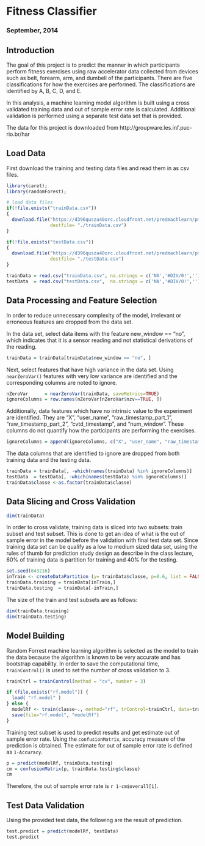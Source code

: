 # Fitness Classifier
### September, 2014

## Introduction
The goal of this project is to predict the manner in which participants perform fitness exercises using raw accelerator data collected from devices such as belt, forearm, arm, and dumbell of the participants. There are five classifications for how the exercises are performed.  The classifications are identified by A, B, C, D, and E.  

In this analysis, a machine learning model algorithm is built using a cross validated training data and out of sample error rate is calculated. Additional validation is performed using a separate test data set that is provided.

The data for this project is downloaded from http://groupware.les.inf.puc-rio.br/har

## Load Data

First download the training and testing data files and read them in as csv files.

```{r, warning=FALSE,message=FALSE,prompt=FALSE}
library(caret); 
library(randomForest); 

# load data files
if(!file.exists("trainData.csv")) 
{
  download.file("https://d396qusza40orc.cloudfront.net/predmachlearn/pml-training.csv", 
                destfile= "./trainData.csv")
}

if(!file.exists("testData.csv")) 
{
  download.file("https://d396qusza40orc.cloudfront.net/predmachlearn/pml-testing.csv", 
                destfile= "./testData.csv")
}

trainData = read.csv("trainData.csv", na.strings = c('NA','#DIV/0!',''), stringsAsFactors=FALSE)
testData  = read.csv("testData.csv",  na.strings = c('NA','#DIV/0!',''), stringsAsFactors=FALSE )
```

## Data Processing and Feature Selection

In order to reduce unnecessary complexity of the model, irrelevant or erroneous features are dropped from the data set.  

In the data set, select data items with the feature new_window == "no", which indicates that it is a sensor reading and not statistical derivations of the reading.

```{r}
trainData = trainData[trainData$new_window == "no", ]
```

Next, select features that have high variance in the data set.  Using <code>nearZeroVar()</code> features with very low variance are identified and the corresponding columns are noted to ignore.
```{r}
nZeroVar      = nearZeroVar(trainData, saveMetrics=TRUE)
ignoreColumns = row.names(nZeroVar[nZeroVar$nzv==TRUE, ])
```

Additionally, data features which have no intrinsic value to the experiment are identified.  They are "X", "user_name", "raw_timestamp_part_1", "raw_timestamp_part_2", "cvtd_timestamp", and "num_window".  These columns do not quantify how the participants are performing the exercises.
```{r}
ignoreColumns = append(ignoreColumns, c("X", "user_name", "raw_timestamp_part_1", "raw_timestamp_part_2", "cvtd_timestamp", "num_window"))
```

The data columns that are identified to ignore are dropped from both training data and the testing data.  
```{r}
trainData = trainData[, -which(names(trainData) %in% ignoreColumns)]
testData  = testData[, -which(names(testData) %in% ignoreColumns)]
trainData$classe <-as.factor(trainData$classe)
```


## Data Slicing and Cross Validation

```{r}
dim(trainData)
```

In order to cross validate, training data is sliced into two subsets: train subset and test subset. 
This is done to get an idea of what is the out of sample error in the model before the validation with final test data set.
Since training data set can be qualify as a low to medium sized data set, using the rules of thumb for prediction study design as describe in the class lecture, 60% of training data is partition for training and 40% for the testing.

```{r}
set.seed(643216)
inTrain <- createDataPartition (y= trainData$classe, p=0.6, list = FALSE)
trainData.training = trainData[inTrain,]
trainData.testing  = trainData[-inTrain,]
```

The size of the train and test subsets are as follows:
```{r}
dim(trainData.training)
dim(trainData.testing)
```



## Model Building

Random Forrest machine learning algorithm is selected as the model to train the data because the algorithm is known to be very accurate and has bootstrap capability. In order to save the computational time, <code>trainControl()</code> is used to set the number of cross validation to 3.  

```{r}
trainCtrl = trainControl(method = "cv", number = 3)

if (file.exists("rf.model")) {
  load( "rf.model" )
} else {
  modelRf <- train(classe~., method="rf", trControl=trainCtrl, data=trainData.training, prox=TRUE) 
  save(file="rf.model", "modelRf")
}
```

Training test subset is used to predict results and get estimate out of sample error rate.  Using the <code>confusionMatrix</code>, accuracy measure of the prediction is obtained.  The estimate for out of sample error rate is defined as <code>1-Accuracy</code>.

```{r}
p = predict(modelRf, trainData.testing)
cm = confusionMatrix(p, trainData.testing$classe)
cm
```


Therefore, the out of sample error rate is `r 1-cm$overall[1]`.


## Test Data Validation

Using the provided test data, the following are the result of prediction.

```{r}
test.predict = predict(modelRf, testData)
test.predict
```


